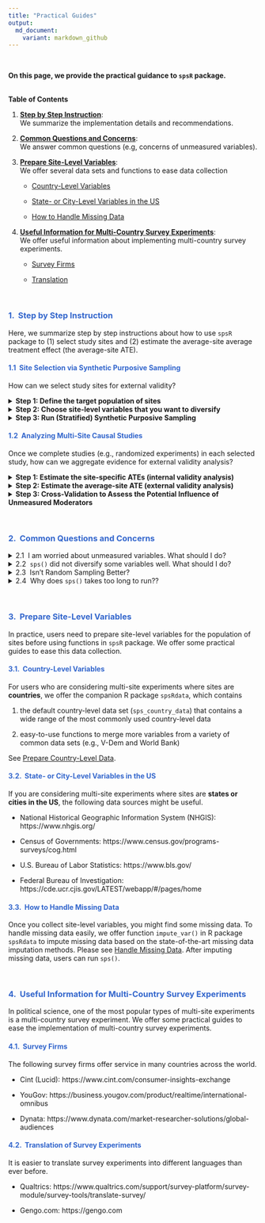 ```yaml
---
title: "Practical Guides"
output: 
  md_document:
    variant: markdown_github
---
```

<br>

<p class = "h5">**On this page, we provide the practical guidance to `spsR` package.**</p> 

<br>
<div class="card bg-light mb-3">
  <div class="card-header">**Table of Contents**</div>
  <div class="card-body">
  1. [**Step by Step Instruction**](#step): <br> 
  We summarize the implementation details and recommendations. 

  2. [**Common Questions and Concerns**](#question): <br>
  We answer common questions (e.g, concerns of unmeasured variables).

  3. [**Prepare Site-Level Variables**](#prepare): <br>
  We offer several data sets and functions to ease data collection
     
     * [Country-Level Variables](#prepare-country) 
     
     * [State- or City-Level Variables in the US](#prepare-us)
     
     * [How to Handle Missing Data](#missing) 

  4. [**Useful Information for Multi-Country Survey Experiments**](#useful): <br>
  We offer useful information about implementing multi-country survey experiments.
     
     * [Survey Firms](#firms) 
     
     * [Translation](#translation) 
  </div>
</div>

<br>

### <span style="color:#3366CC">**1. \ Step by Step Instruction**</span> {#step}
<p class="lh-lg">
</p>
Here, we summarize step by step instructions about how to use `spsR` package to (1) select study sites and (2) estimate the average-site average treatment effect (the average-site ATE). 

#### <span style="color:#3366CC">1.1 \ Site Selection via Synthetic Purposive Sampling</span>
<p class="lh-lg">
</p>
How can we select study sites for external validity? 

<details>
<summary>**Step 1: Define the target population of sites**</summary>

Users first specify a target population of sites from which they sample sites. This defines the target against which external validity of a given substantive theory is evaluated. This step is equivalent to clarifying the eligibility criteria or the scope condition of your theory, e.g., if a theory is developed to explain advanced democracies in Europe, the target population of sites should include advanced democracies in Europe but should not include other countries, such as Japan or the U.S. In our example on the [Get Started Page](http://naokiegami.com/spsR/articles/intro.html), we chose 15 European countries as the target population of sites.
</details>

<details>
<summary>**Step 2: Choose site-level variables that you want to diversify**</summary>  

It is recommended to choose contextual moderators that predict differences in the ATEs across sites. This step is what researchers are already doing implicitly when diversifying one or two variables by hand in practice. With SPS, users can incorporate all the covariates that are expected to moderate the ATEs across sites (instead of just one or two variables). For example, in our example on the [Get Started Page](http://naokiegami.com/spsR/articles/intro.html), we chose 7 variables discussed in the original paper: GDP, size of migrant population, unemployment rates, general support for immigration, the proportion of females, the mean age, and the mean education.

We recommend against including too many irrelevant variables because SPS might decrease the balance on key variables to improve the balance on such irrelevant variables. When there is a concern about unobserved site-level variables, it is recommended to include some proxies of such unobserved variables, if feasible. By diversifying such observed proxies that are associated with the unobserved variables, SPS can often mitigate the potential influence of unobserved variables. Please also see [Common Questions and Concerns](#question) below to learn more about how to handle unmeasured confounders. 

More practically, to ease data collection, we offer the default county-level data set that contains most of common country-level variables social scientists often diversify, e.g., geography, polity score, GDP, population, education-level, and so on. Please see [Prepare Country-Level Data](http://naokiegami.com/spsR/articles/prepare_data.html). 
</details>

<details>
<summary>**Step 3: Run (Stratified) Synthetic Purposive Sampling**</summary>  

After collecting site-level variables (see some recommendations in [Prepare Site-Level Varaibles](#prepare)), users can run function `sps()` to optimally diversify the chosen site-level variables. Please see the [Get Started Page](http://naokiegami.com/spsR/articles/intro.html) for implementation. 

It is recommended to *stratify* key site-level variables using function `stratify_sps()`. This stratification can allow users to impose certain conditions to site selection. For example, researchers can make sure to select at least one country from each region of the world. Researchers can also incorporate other domain knowledge and practical constraints into SPS. For example, users might not be able to run experiments in certain countries that are not covered by online survey firms. Users might want to include certain sites because they provide a hard test for a given theory. Please see [Stratified SPS](http://naokiegami.com/spsR/articles/stratify_sps.html) for different examples of stratification. 

In practice, it is recommended to visualize site election using function `sps_plot()` and check how selected sites cover a wide range of values in each site-level variable. 
</details>


#### <span style="color:#3366CC">1.2 \ Analyzing Multi-Site Causal Studies</span> {#analyze}
<p class="lh-lg">
</p>
Once we complete studies (e.g., randomized experiments) in each selected study, how can we aggregate evidence for external validity analysis? 

<details>
<summary>**Step 1: Estimate the site-specific ATEs (internal validity analysis)**</summary>

Users can first report internal validity analyses, focusing on causal estimates within selected sites. For this purpose, researchers can use whatever estimator they would like to use to estimate the ATEs in each site, e.g., difference-in-means or linear regression estimators. Because SPS has selected diverse sites, researchers can investigate how causal estimates vary across diverse contexts.

</details>

<details>
<summary>**Step 2: Estimate the average-site ATE (external validity analysis)**</summary>

Researchers can use function `sps_estimator()` to estimate the average-site ATE and test whether causal findings in selected sites generalize to a broader population of sites. 

In practice, researchers can use `plot(sps_est)` to visualize site-specific ATEs and the average-site ATE together. Here `sps_est` is the output from `sps_estimator()`. Please see the [Get Started Page](http://naokiegami.com/spsR/articles/intro.html) for implementation.   

</details>

<details>
<summary>**Step 3: Cross-Validation to Assess the Potential Influence of Unmeasured Moderators**</summary>

Finally, to empirically test the potential influence of unobserved site-level variables, researchers can conduct site-level cross-validation using function `sps_cv()`. Please see the [Get Started Page](http://naokiegami.com/spsR/articles/intro.html) for implementation.   

In this function, we randomly choose half of the selected sites as if they were unobserved non-selected sites and predict the average ATE of those non-selected sites based on the remaining selected sites. By repeating the same procedure many times, researchers can empirically check how well the SPS estimator can credibly infer the ATEs in non-selected sites. When users pass this test, there is no evidence of significant bias from unobserved site-level variables, while researchers can never confirm it as in usual statistical tests. 

When users fail this test, it implies large across-site heterogeneity, not explained by site-level variables. We view this as an opportunity for further research (rather than a failure of the given multi-site causal study) because it shows that there remains a large amount of across-site heterogeneity that existing theories cannot account for. In such scenarios, researchers can consider sequential learning: rather than viewing the current study as the final confirmation, researchers could suggest a new study by sequentially applying SPS.

<!-- **Add a quick example here?** -->

</details>

<br>

### <span style="color:#3366CC">**2. \ Common Questions and Concerns**</span> {#question}
<p class="lh-lg">
</p>
<details><summary><tag class = "h5">2.1 \ I am worried about unmeasured variables. What should I do?</tag></summary>

Researchers might be worried about the potential influence of unobserved moderators. We clarify several points about how to reason about unobserved moderators. 

(1) Compared to the current practice of purposive sampling, where researchers often only focus on one or two variables, this concern is mitigated in SPS because users can include any number of site-level moderators based on their domain and theoretical knowledge. 

(2) Diversifying observed site-level variables can often help diversify even unobserved site-level variables when many key site-level variables are correlated. In addition, if unobserved variables are independent of observed site-level variables, this does not lead to unobserved bias because the distribution of unobserved variables will be the same in selected and non-selected sites, if we select sites only based on observed variables. Therefore, SPS will make the potential influence of unobserved moderators bigger only when diversifying observed site-level variables somehow reduces the diversity of unobserved site-level variables, which requires users to believe some complicated nonlinear relationships between observed and unobserved site-level variables. 

(3) While diversifying observed site-level variables can often diversify unobserved site-level variables, it is always recommended to empirically assess the influence of unobserved moderators using site-level cross-validation using function `sps_cv()` (see the third step in [Section 1.2 Analyzing Multi-Site Causal Studies](#analyze)). 

(4) Finally, SPS focuses on the mean squared error and does not assume the absence of unobserved moderators, so its theoretical guarantees are valid even if there exist unobserved moderators. The SPS algorithm can reduce the mean squared error further if users can include more predictive moderators, but unobserved moderators do not invalidate the use of SPS. Please see Section 5.3 of [Egami and Lee (2023+)](https://naokiegami.com/paper/sps.pdf) for its theoretical foundation.

</details>

<details><summary><tag class = "h5">2.2 \ `sps()` did not diversify some variables well. What should I do? </tag></summary>

Example 1: While you wanted to select diverse countries that have high, middle, and low GDP countries, the SPS algorithm did not select any country from the top 20 percentile of the GDP distribution and did not select high GDP country. 

Example 2: While you wanted to select diverse countries from each sub-region of Europe, the SPS algorithm did not select any country from Southern Europe and over-sampled Northern Europe. 

Without any instruction, `sps()` might not perfectly diversify all variables as you wish because the function has to achieve diversity in all variables and make some trade-off. If users want to achieve specific conditions, researchers can directly enforce such conditions to `sps()` using stratification via function `stratify_sps()`.
 
Solution to Example 1: Researchers can use `stratify_sps()` to make sure that `sps()` will select at least one country from the top 20 percentile of the GDP distribution. 

Solution to Example 2: Researchers can use `stratify_sps()` to make sure that `sps()` will select at least one country from Southern and Northern Europe, respectively.

Please see [Stratified SPS](http://naokiegami.com/spsR/articles/stratify_sps.html) to learn how to use stratification to improve diversity and include practical constraints and domain knowledge into the SPS algorithm. 
 
</details>

<details><summary><tag class = "h5">2.3 \ Isn't Random Sampling Better?</tag></summary>

If random sampling is feasible and the number of sites to be sampled is relatively large, it is recommended to rely on random sampling. However, in many social science settings, random sampling has been infeasible (see the literature review in [Egami and Lee (2023+)](https://naokiegami.com/paper/sps.pdf)). The proposed SPS is complementary to random sampling and is most useful when random sampling is infeasible.

</details>

<details><summary><tag class = "h5">2.4 \ Why does `sps()` takes too long to run?? </tag></summary>

When `sps()` is run on large data set, it may take a long time to solve the optimization problem. For example, selecting four out of 50 possible sites requires generating weights for 3,921,225 unique combinations of sites. To reduce the computational time, users may use [Gurobi Optimizer](https://www.gurobi.com/), which solves optimization problems much faster, by asserting "GUROBI" under the `solver` argument in `sps()`. However, the use of Gurobi Optimizer requires a license registration and a software installation. For an instruction on how to register and download Gurobi Optimizer, please see [Improve Computational Efficiency](https://naokiegami.com/spsR/articles/comp_efficiency.html).
 
</details>

<br>

### <span style="color:#3366CC">**3. \ Prepare Site-Level Variables**</span> {#prepare}
<p class="lh-lg">
</p>
In practice, users need to prepare site-level variables for the population of sites before using functions in `spsR` package. We offer some practical guides to ease this data collection. 

#### <span style="color:#3366CC">3.1. \ Country-Level Variables</span> {#prepare-country}
<p class="lh-lg">
</p>

For users who are considering multi-site experiments where sites are **countries**, we offer the companion R package `spsRdata`, which contains

1. the default country-level data set (`sps_country_data`) that contains a wide range of the most commonly used country-level data

2. easy-to-use functions to merge more variables from a variety of common data sets (e.g., V-Dem and World Bank)

See [Prepare Country-Level Data](http://naokiegami.com/spsR/articles/prepare_data.html). 

#### <span style="color:#3366CC">3.2. \ State- or City-Level Variables in the US</span> {#prepare-us}
<p class="lh-lg">
</p>
   
If you are considering multi-site experiments where sites are **states or cities in the US**, the following data sources might be useful. 

* National Historical Geographic Information System (NHGIS): https://www.nhgis.org/

* Census of Governments: https://www.census.gov/programs-surveys/cog.html

* U.S. Bureau of Labor Statistics: https://www.bls.gov/

* Federal Bureau of Investigation: https://cde.ucr.cjis.gov/LATEST/webapp/#/pages/home


#### <span style="color:#3366CC">3.3. \ How to Handle Missing Data</span> {#missing}
<p class="lh-lg">
</p>
   
Once you collect site-level variables, you might find some missing data. To handle missing data easily, we offer function `impute_var()` in R package `spsRdata` to impute missing data based on the state-of-the-art missing data imputation methods. Please see [Handle Missing Data](http://naokiegami.com/spsR/articles/missing_data.html). After imputing missing data, users can run `sps()`. 

<br>

### <span style="color:#3366CC">**4. \ Useful Information for Multi-Country Survey Experiments**</span> {#useful}
<p class="lh-lg">
</p>

In political science, one of the most popular types of multi-site experiments is a multi-country survey experiment. We offer some practical guides to ease the implementation of multi-country survey experiments.

#### <span style="color:#3366CC">4.1. \ Survey Firms</span> {#firms}
<p class="lh-lg">
</p>

The following survey firms offer service in many countries across the world. 

* Cint (Lucid): https://www.cint.com/consumer-insights-exchange

* YouGov: https://business.yougov.com/product/realtime/international-omnibus

* Dynata: https://www.dynata.com/market-researcher-solutions/global-audiences

#### <span style="color:#3366CC">4.2. \ Translation of Survey Experiments</span> {#translation}
<p class="lh-lg">
</p>

It is easier to translate survey experiments into different languages than ever before. 

* Qualtrics: https://www.qualtrics.com/support/survey-platform/survey-module/survey-tools/translate-survey/

* Gengo.com: https://gengo.com
